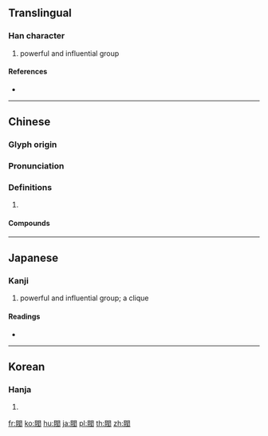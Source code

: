 {{character info/new}}
{{also|阀}}
==Translingual==

===Han character===
{{Han char|rn=169|rad=門|as=06|sn=14|four=77253|canj=ANOI}}

# powerful and influential group

====References====
* {{Han ref|kx=1334.190|dkj=41308|dj=1840.250|hdz=74297.010|uh=95A5|ud=38309|bh=BBD6|bd=48086}}

----

==Chinese==
{{zh-forms|s=阀}}

===Glyph origin===
{{Han etym}}

===Pronunciation===
{{zh-pron
|m=fá
|c=fat6
|mc=y
|oc=y
|cat=
}}

===Definitions===
{{zh-hanzi}}

# {{rfdef|zh}}

====Compounds====
{{zh-der|制水閥|北洋軍閥|名閥|婚閥|學閥|安全閥|官閥|排泥閥|減壓閥|空氣閥|財閥|軍閥|門閥|閘閥|閥閱|黨閥}}

----

==Japanese==

===Kanji===
{{ja-kanji|grade=c|rs=門06}}

# powerful and influential group; a clique

====Readings====
* {{ja-readings|goon=[[ぼち]] (bochi) {{non-joyo-reading}}|kanon=[[はつ]] (hatsu) {{non-joyo-reading}}|kanyoon=[[ばつ]] (batsu)|kun=[[いえがら]] (iegara), [[いさお]] (isao)|nanori=}}

----

==Korean==

===Hanja===
{{ko-hanja|hangeul=벌|eumhun=|rv=beol|mr=pŏl|y=pel}}

# {{defn|lang=ko|sort=門06}}

[[fr:閥]]
[[ko:閥]]
[[hu:閥]]
[[ja:閥]]
[[pl:閥]]
[[th:閥]]
[[zh:閥]]